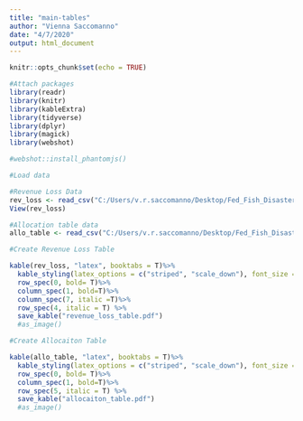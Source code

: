 ```yaml
---
title: "main-tables"
author: "Vienna Saccomanno"
date: "4/7/2020"
output: html_document
---
```


```r
knitr::opts_chunk$set(echo = TRUE)
```


```r


#Attach packages
library(readr)
library(knitr)
library(kableExtra)
library(tidyverse)
library(dplyr)
library(magick)
library(webshot)

#webshot::install_phantomjs()

```


```r
#Load data

#Revenue Loss Data
rev_loss <- read_csv("C:/Users/v.r.saccomanno/Desktop/Fed_Fish_Disasters/Final_figures/rev_loss_table.csv")
View(rev_loss)

#Allocation table data
allo_table <- read_csv("C:/Users/v.r.saccomanno/Desktop/Fed_Fish_Disasters/Final_figures/allocation_table.csv")

```


```r
#Create Revenue Loss Table

kable(rev_loss, "latex", booktabs = T)%>%
  kable_styling(latex_options = c("striped", "scale_down"), font_size = 5) %>%
  row_spec(0, bold= T)%>%
  column_spec(1, bold=T)%>%
  column_spec(7, italic =T)%>%
  row_spec(4, italic = T) %>%
  save_kable("revenue_loss_table.pdf")
  #as_image()

```
```r
#Create Allocaiton Table

kable(allo_table, "latex", booktabs = T)%>%
  kable_styling(latex_options = c("striped", "scale_down"), font_size = 5) %>%
  row_spec(0, bold= T)%>%
  column_spec(1, bold=T)%>%
  row_spec(5, italic = T) %>%
  save_kable("allocaiton_table.pdf")
  #as_image()

```